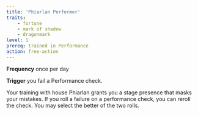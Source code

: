 ```yaml
---
title: 'Phiarlan Performer'
traits:
    - fortune
    - mark of shadow
    - dragonmark
level: 1
prereq: trained in Performance
action: free-action
---
```


**Frequency** once per day

**Trigger** you fail a Performance check.

Your training with house Phiarlan grants you a stage presence that masks your mistakes. If you roll a failure on a performance check, you can reroll the check. You may select the better of the two rolls. 